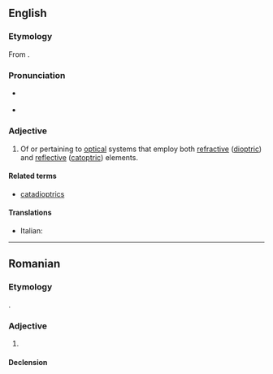 ==English==

===Etymology===
From {{prefix|en|cata|dioptric}}.

===Pronunciation===
* {{a|RP}} {{IPA|en|/ˌkæt.ə.daɪˈɑp.tɹɪk/}}
* {{a|GA}} {{IPA|en|/ˌkæ.ɾə.daɪˈɔp.ɾɹɪk/|/ˌkæ.ɾə.daɪˈɔp.ɾɹək/}}

===Adjective===
{{en-adj|-}}

# {{lb|en|optics}} Of or pertaining to [[optical]] systems that employ both [[refraction|refractive]] ([[dioptric]]) and [[reflection|reflective]] ([[catoptric]]) elements.

====Related terms====
* [[catadioptrics]]

====Translations====
{{trans-top|of or pertaining to optical systems}}
* Italian: {{t|it|catadiottrico}}
{{trans-mid}}
{{trans-bottom}}

----

==Romanian==

===Etymology===
{{bor+|ro|fr|catadioptrique}}.

===Adjective===
{{ro-adj}}

# {{l|en|catadioptric}}

====Declension====
{{ro-decl-adj}}
